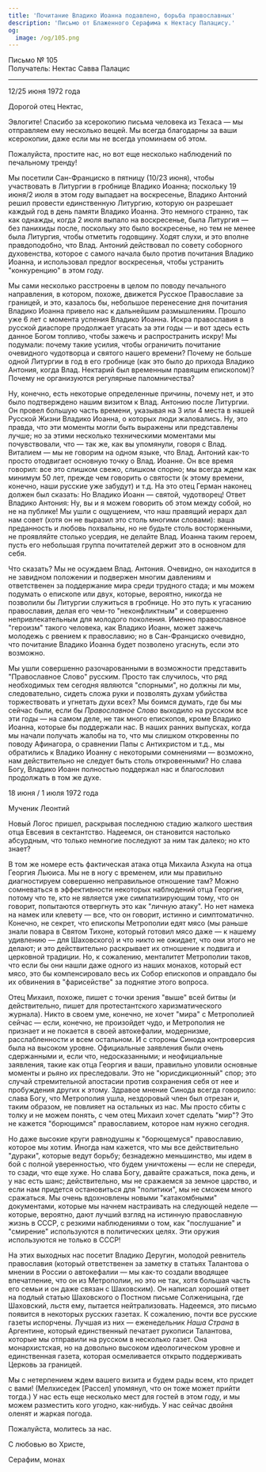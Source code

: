 ```yaml
---
title: 'Почитание Владико Иоанна подавлено, борьба православных'
description: 'Письмо от Блаженного Серафима к Нектасу Палацису.'
og:
  image: /og/105.png
---
```


<div style={{textAlign:'right', fontFamily:'monospace'}}>Письмо № 105</div>
<div style={{textAlign:'left', fontFamily:'monospace'}}>Получатель: Нектас Савва Палацис</div>

---

12/25 июня 1972 года

Дорогой отец Нектас,

Эвлогите! Спасибо за ксерокопию письма человека из Техаса — мы отправляем ему несколько вещей. Мы всегда благодарны за ваши ксерокопии, даже если мы не всегда упоминаем об этом.

Пожалуйста, простите нас, но вот еще несколько наблюдений по печальному тренду!

Мы посетили Сан-Франциско в пятницу (10/23 июня), чтобы участвовать в Литургии в гробнице Владико Иоанна; поскольку 19 июня/2 июля в этом году выпадает на воскресенье, Владико Антоний решил провести единственную Литургию, которую он разрешает каждый год в день памяти Владико Иоанна. Это немного странно, так как однажды, когда 2 июля выпало на воскресенье, была Литургия — без панихиды после, поскольку это было воскресенье, но тем не менее была Литургия, чтобы отметить годовщину. Ходят слухи, и это вполне правдоподобно, что Влад. Антоний действовал по совету соборного духовенства, которое с самого начала было против почитания Владико Иоанна, и использовал предлог воскресенья, чтобы устранить "конкуренцию" в этом году.

Мы сами несколько расстроены в целом по поводу печального направления, в котором, похоже, движется Русское Православие за границей, и это, казалось бы, небольшое перенесение дня почитания Владико Иоанна привело нас к дальнейшим размышлениям. Прошло уже 6 лет с момента успения Владико Иоанна. Искра православия в русской диаспоре продолжает угасать за эти годы — и вот здесь есть данное Богом топливо, чтобы зажечь и распространить искру! Мы подумали: почему такие усилия, чтобы ограничить почитание очевидного чудотворца и святого нашего времени? Почему не больше одной Литургии в год в его гробнице (как это было до прихода Владико Антония, когда Влад. Нектарий был временным правящим епископом)? Почему не организуются регулярные паломничества?

Ну, конечно, есть некоторые определенные причины, почему нет, и это было подтверждено нашим визитом к Влад. Антонию после Литургии. Он провел большую часть времени, указывая на 3 или 4 места в нашей Русской Жизни Владико Иоанна, о которых люди жаловались. Ну, это правда, что эти моменты могли быть выражены или представлены лучше; но за этими несколько техническими моментами мы почувствовали, что — так же, как вы упомянули, говоря с Влад. Виталием — мы не говорим на одном языке, что Влад. Антоний как-то просто отодвигает основную точку о Влад. Иоанне. Он все время говорил: все это слишком свежо, слишком спорно; мы всегда ждем как минимум 50 лет, прежде чем говорить о святости (к этому времени, конечно, наши русские уже забудут) и т.д. На это отец Герман наконец должен был сказать: Но Владико Иоанн — святой, чудотворец! Ответ Владико Антония: Ну, вы и я можем говорить об этом между собой, но не на публике! Мы ушли с ощущением, что наш правящий иерарх дал нам совет (хотя он не выразил это столь многими словами): ваша преданность и любовь похвальны, но не будьте столь восторженными, не проявляйте столько усердия, не делайте Влад. Иоанна таким героем, пусть его небольшая группа почитателей держит это в основном для себя.

Что сказать? Мы не осуждаем Влад. Антония. Очевидно, он находится в не завидном положении и подвержен многим давлениям и ответственен за поддержание мира среди трудного стада; и мы можем подумать о епископе или двух, которые, вероятно, никогда не позволили бы Литургии служиться в гробнице. Но это путь к угасанию православия, делая его чем-то "неконфликтным" и совершенно непривлекательным для молодого поколения. Именно православное "героизм" такого человека, как Владико Иоанн, может зажечь молодежь с рвением к православию; но в Сан-Франциско очевидно, что почитание Владико Иоанна будет позволено угаснуть, если это возможно.

Мы ушли совершенно разочарованными в возможности представить "Православное Слово" русским. Просто так случилось, что ряд необходимых тем сегодня являются "спорными", но должны ли мы, следовательно, сидеть сложа руки и позволять духам убийства торжествовать и угнетать духи всех? Мы боимся думать, где бы мы сейчас были, если бы *Православное Слово* выходило на русском все эти годы — на самом деле, не так много епископов, кроме Владико Иоанна, которые бы поддержали нас. В наших ранних выпусках, когда мы начали получать жалобы на то, что мы слишком откровенны по поводу Афинагора, о сравнении Папы с Антихристом и т.д., мы обратились к Владико Иоанну с некоторыми сомнениями — возможно, нам действительно не следует быть столь откровенными? Но слава Богу, Владико Иоанн полностью поддержал нас и благословил продолжать в том же духе.

18 июня / 1 июля 1972 года

Мученик Леонтий

Новый Логос пришел, раскрывая последнюю стадию жалкого шествия отца Евсевия в сектантство. Надеемся, он становится настолько абсурдным, что только немногие последуют за ним так далеко; но кто знает?

В том же номере есть фактическая атака отца Михаила Азкула на отца Георгия Льюиса. Мы не в ногу с временем, или мы правильно диагностируем совершенно неправильное отношение там? Можно сомневаться в эффективности некоторых наблюдений отца Георгия, потому что те, кто не является уже симпатизирующим тому, что он говорит, попытаются отвергнуть это как "личную атаку". Но нет намека на намек или клевету — все, что он говорит, истинно и симптоматично. Конечно, не секрет, что епископы Метрополии едят мясо (мы раньше знали повара в Святом Тихоне, который готовил мясо даже — к нашему удивлению — для Шаховского) и что никто не ожидает, что они этого не делают; и это действительно раскрывает их отношение к подвига и церковной традиции. Но, к сожалению, менталитет Метрополии таков, что если бы они нашли даже одного из наших монахов, который ест мясо, это бы компенсировало весь их Собор епископов и оправдало бы их обвинения в "фарисействе" за поднятие этого вопроса.

Отец Михаил, похоже, пишет с точки зрения "выше" всей битвы (и действительно, пишет для протестантского харизматического журнала). Никто в своем уме, конечно, не хочет "мира" с Метрополией сейчас — если, конечно, не произойдет чудо, и Метрополия не признает и не покается в своей автокефалии, модернизме, расслабленности и всем остальном. И с стороны Синода контроверсия была на высоком уровне. Официальные заявления были очень сдержанными и, если что, недосказанными; и неофициальные заявления, такие как отца Георгия и ваши, правильно уловили основные моменты и рьяно их преследовали. Это не "юрисдикционный" спор; это случай стремительной апостасии против сохранения себя от нее и пробуждения других к этому. Здравое мнение Синода всегда говорило: слава Богу, что Метрополия ушла, нездоровый член был отрезан и, таким образом, не повлияет на остальных из нас. Мы просто сбиты с толку и не можем понять, с чем отец Михаил хочет сделать "мир"? Это не кажется "борющимся" православием, которое нам нужно сегодня.

Но даже высокие круги равнодушны к "борющемуся" православию, которое мы хотим. Иногда нам кажется, что мы все действительно "дураки", которые ведут борьбу; безнадежно меньшинство, мы идем в бой с полной уверенностью, что будем уничтожены — если не спереди, то сзади, что еще хуже. Но слава Богу, давайте сражаться, пока день, и у нас есть шанс; действительно, мы не сражаемся за земное царство, и если нам придется остановиться для "политики", мы не сможем много сражаться. Мы очень вдохновлены новыми "катакомбными" документами, которые мы начнем настраивать на следующей неделе — которые, вероятно, дают лучший взгляд на истинную православную жизнь в СССР, с резкими наблюдениями о том, как "послушание" и "смирение" используются в политических целях. Эти оружия используются не только в СССР!

На этих выходных нас посетит Владико Деругин, молодой ревнитель православия (который ответственен за заметку в статьях Талантова о мнении в России о автокефалии — мы как-то создали вводящее впечатление, что он из Метрополии, но это не так, хотя большая часть его семьи и он даже связан с Шаховским). Он написал хороший ответ на подлый статью Шаховского о Постном письме Солженицына, где Шаховский, льстя ему, пытается нейтрализовать. Надеемся, это письмо появится в некоторых русских газетах. К сожалению, почти все русские газеты испорчены. Лучшая из них — еженедельник *Наша Страна* в Аргентине, который единственный печатает рукописи Талантова, которые мы отправили на русском в несколько газет. Она монархистская, но на довольно высоком идеологическом уровне и единственная газета, которая осмеливается открыто поддерживать Церковь за границей.

Мы с нетерпением ждем вашего визита и будем рады всем, кто придет с вами! (Мелхиседек [Рассел] упомянул, что он тоже может прийти тогда.) У нас есть еще несколько мест для гостей в этом году, и мы можем разместить кого угодно, как-нибудь. У нас сейчас двойня оленят и жаркая погода.

Пожалуйста, молитесь за нас.

С любовью во Христе,

Серафим, монах